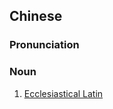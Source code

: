{{also|教会拉丁语}}
==Chinese==
{{zh-forms|s=教会拉丁语|type=23}}

===Pronunciation===
{{zh-pron
|m=jiàohuì lādīngyǔ
|c=gaau3 wui6-2 laai1 ding1 jyu5
|cat=n
}}

===Noun===
{{zh-noun}}

# [[Ecclesiastical Latin]]

{{zh-cat|Languages}}